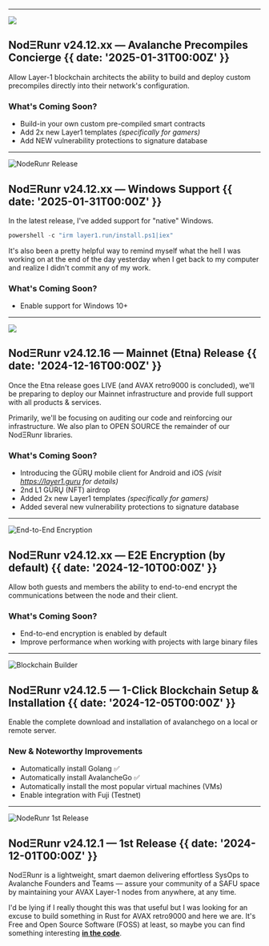 

---

![](@/images/banners/precompiles.jpg)

## NodΞRunr v24.12.xx — Avalanche Precompiles Concierge {{ date: '2025-01-31T00:00Z' }}

Allow Layer-1 blockchain architects the ability to build and deploy custom precompiles directly into their network's configuration.

### <SparkleIcon /> What's Coming Soon?

- Build-in your own custom pre-compiled smart contracts
- Add 2x new Layer1 templates _(specifically for gamers)_
- Add NEW vulnerability protections to signature database

---

![NodeRunr Release](@/images/banners/windows-support.jpg)

## NodΞRunr v24.12.xx — Windows Support {{ date: '2025-01-31T00:00Z' }}

In the latest release, I've added support for "native" Windows.

```ts
powershell -c "irm layer1.run/install.ps1|iex"
```

It's also been a pretty helpful way to remind myself what the hell I was working on at the end of the day yesterday when I get back to my computer and realize I didn't commit any of my work.

### <SparkleIcon /> What's Coming Soon?

- Enable support for Windows 10+

---

![](@/images/banners/etna-release.jpg)

## NodΞRunr v24.12.16 — Mainnet (Etna) Release {{ date: '2024-12-16T00:00Z' }}

Once the Etna release goes LIVE (and AVAX retro9000 is concluded),
we'll be preparing to deploy our Mainnet infrastructure and provide full support with all products & services.

Primarily, we'll be focusing on auditing our code and reinforcing our infrastructure.
We also plan to OPEN SOURCE the remainder of our NodΞRunr libraries.

### <SparkleIcon /> What's Coming Soon?

- Introducing the GÜRŲ mobile client for Android and iOS _(visit https://layer1.guru for details)_
- 2nd L1 GÜRŲ (NFT) airdrop
- Added 2x new Layer1 templates _(specifically for gamers)_
- Added several new vulnerability protections to signature database

---

![End-to-End Encryption](@/images/banners/e2ee.png)

## NodΞRunr v24.12.xx — E2E Encryption (by default) {{ date: '2024-12-10T00:00Z' }}

Allow both guests and members the ability to end-to-end encrypt the communications between the node and their client.

### <SparkleIcon /> What's Coming Soon?

- End-to-end encryption is enabled by default
- Improve performance when working with projects with large binary files

---

![Blockchain Builder](@/images/banners/blockchain-builder.png)

## NodΞRunr v24.12.5 — 1-Click Blockchain Setup & Installation {{ date: '2024-12-05T00:00Z' }}

Enable the complete download and installation of avalanchego on a local or remote server.

### <SparkleIcon /> New & Noteworthy Improvements

- Automatically install Golang ✅
- Automatically install AvalancheGo ✅
- Automatically install the most popular virtual machines (VMs)
- Enable integration with Fuji (Testnet)

---

![NodeRunr 1st Release](@/images/banners/first-release.png)

## NodΞRunr v24.12.1 — 1st Release {{  date: '2024-12-01T00:00Z' }}

NodΞRunr is a lightweight, smart daemon delivering effortless SysOps to Avalanche Founders and Teams —
assure your community of a SAFU space by maintaining your AVAX Layer-1 nodes from anywhere, at any time.

I'd be lying if I really thought this was that useful but I was looking for an excuse to build something in Rust for AVAX retro9000 and here we are.
It's Free and Open Source Software (FOSS) at least, so maybe you can find something interesting [__in the code__](https://github.com/nyusternie/layer1run).
